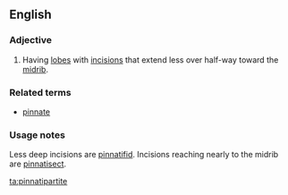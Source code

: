 ==English==
===Adjective===
{{en-adj|-}}
# {{botany|of leaves}} Having [[lobe]]s with [[incision]]s that extend less over half-way toward the [[midrib]].

===Related terms===
*[[pinnate]]

===Usage notes===
Less deep incisions are [[pinnatifid]]. Incisions reaching nearly to the midrib are [[pinnatisect]].

[[ta:pinnatipartite]]